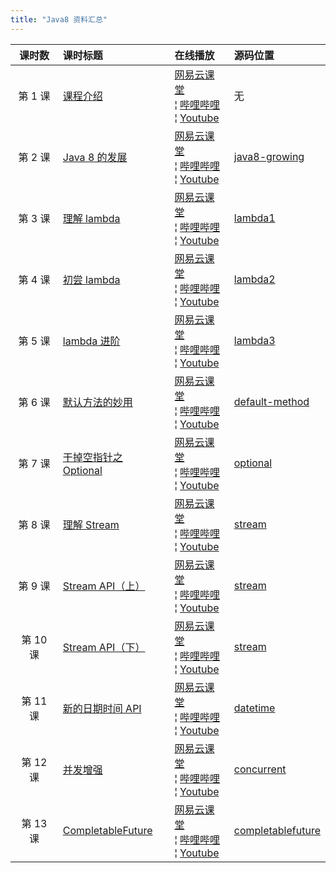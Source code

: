```yaml
---
title: "Java8 资料汇总"
---
```


| 课时数 | 课时标题 | 在线播放 | 源码位置 |
| :---: | :--- | :--- | :--- |
| 第 1 课 | [课程介绍](https://github.com/biezhi/learn-java8) | [网易云课堂](http://study.163.com/course/courseLearn.htm?courseId=1005047049&utm_campaign=commission&utm_source=cp-400000000397038&utm_medium=share#/learn/video?lessonId=1051513399&courseId=1005047049)<br/> ¦ [哔哩哔哩](https://www.bilibili.com/video/av19287893/index_1.html#page=1)<br/> ¦ [Youtube](https://youtu.be/A733pQxiEDk) | 无 |
| 第 2 课 | [Java 8 的发展](https://github.com/biezhi/learn-java8/blob/master/java8-growing/README.md) | [网易云课堂](http://study.163.com/course/courseLearn.htm?courseId=1005047049&utm_campaign=commission&utm_source=cp-400000000397038&utm_medium=share#/learn/video?lessonId=1051508577&courseId=1005047049)<br/> ¦ [哔哩哔哩](https://www.bilibili.com/video/av19287893/index_2.html#page=2)<br/> ¦ [Youtube](https://youtu.be/fHhgm1AZzhs) | [java8-growing](https://github.com/biezhi/learn-java8/tree/master/java8-growing/src/main/java/io/github/biezhi/java8/growing) |
| 第 3 课 | [理解 lambda](https://github.com/biezhi/learn-java8/blob/master/java8-lambda/README.md) | [网易云课堂](http://study.163.com/course/courseLearn.htm?courseId=1005047049&utm_campaign=commission&utm_source=cp-400000000397038&utm_medium=share#/learn/video?lessonId=1051516241&courseId=1005047049)<br/> ¦ [哔哩哔哩](https://www.bilibili.com/video/av19287893/index_3.html#page=3)<br/> ¦ [Youtube](https://youtu.be/VkdMeFEGDH8) | [lambda1](https://github.com/biezhi/learn-java8/tree/master/java8-lambda/src/main/java/io/github/biezhi/java8/lambda/lesson1) |
| 第 4 课 | [初尝 lambda](https://github.com/biezhi/learn-java8/blob/master/java8-lambda/README.md) | [网易云课堂](http://study.163.com/course/courseLearn.htm?courseId=1005047049&utm_campaign=commission&utm_source=cp-400000000397038&utm_medium=share#/learn/video?lessonId=1051511463&courseId=1005047049)<br/> ¦ [哔哩哔哩](https://www.bilibili.com/video/av19287893/index_4.html#page=4)<br/> ¦ [Youtube](https://youtu.be/X7Zv5vygjTc) | [lambda2](https://github.com/biezhi/learn-java8/tree/master/java8-lambda/src/main/java/io/github/biezhi/java8/lambda/lesson2) |
| 第 5 课 | [lambda 进阶](https://github.com/biezhi/learn-java8/blob/master/java8-lambda/README.md) | [网易云课堂](http://study.163.com/course/courseLearn.htm?courseId=1005047049&utm_campaign=commission&utm_source=cp-400000000397038&utm_medium=share#/learn/video?lessonId=1051518174&courseId=1005047049)<br/> ¦ [哔哩哔哩](https://www.bilibili.com/video/av19287893/index_5.html#page=5)<br/> ¦ [Youtube](https://youtu.be/3G83it4IASc) | [lambda3](https://github.com/biezhi/learn-java8/tree/master/java8-lambda/src/main/java/io/github/biezhi/java8/lambda/lesson3) |
| 第 6 课 | [默认方法的妙用](https://github.com/biezhi/learn-java8/blob/master/java8-default-methods/README.md) | [网易云课堂](http://study.163.com/course/courseLearn.htm?courseId=1005047049&utm_campaign=commission&utm_source=cp-400000000397038&utm_medium=share#/learn/video?lessonId=1051518175&courseId=1005047049)<br/> ¦ [哔哩哔哩](https://www.bilibili.com/video/av19287893/index_6.html#page=6)<br/> ¦ [Youtube](https://youtu.be/sAuEnkWezDM) | [default-method](https://github.com/biezhi/learn-java8/tree/master/java8-default-methods/src/main/java/io/github/biezhi/java8/defaultmethods) |
| 第 7 课 | [干掉空指针之 Optional](https://github.com/biezhi/learn-java8/blob/master/java8-optional/README.md) | [网易云课堂](http://study.163.com/course/courseLearn.htm?courseId=1005047049&utm_campaign=commission&utm_source=cp-400000000397038&utm_medium=share#/learn/video?lessonId=1051511464&courseId=1005047049)<br/> ¦ [哔哩哔哩](https://www.bilibili.com/video/av19287893/index_7.html#page=7)<br/> ¦ [Youtube](https://youtu.be/br4kqCXPB9A) | [optional](https://github.com/biezhi/learn-java8/tree/master/java8-default-methods/src/main/java/io/github/biezhi/java8/optional) |
| 第 8 课 | [理解 Stream](https://github.com/biezhi/learn-java8/blob/master/java8-stream/README.md) | [网易云课堂](http://study.163.com/course/courseLearn.htm?courseId=1005047049&utm_campaign=commission&utm_source=cp-400000000397038&utm_medium=share#/learn/video?lessonId=1051555343&courseId=1005047049)<br/> ¦ [哔哩哔哩](https://www.bilibili.com/video/av19287893/index_8.html#page=8)<br/> ¦ [Youtube](https://youtu.be/NB9mGlNMl-w) | [stream](https://github.com/biezhi/learn-java8/tree/master/java8-stream/src/main/java/io/github/biezhi/java8/stream/lesson1) |
| 第 9 课 | [Stream API（上）](https://github.com/biezhi/learn-java8/blob/master/java8-stream/README.md#%E4%BD%BF%E7%94%A8%E6%B5%81) | [网易云课堂](http://study.163.com/course/courseLearn.htm?courseId=1005047049&utm_campaign=commission&utm_source=cp-400000000397038&utm_medium=share#/learn/video?lessonId=1051566020&courseId=1005047049)<br/> ¦ [哔哩哔哩](https://www.bilibili.com/video/av19287893/index_9.html#page=9)<br/> ¦ [Youtube](https://youtu.be/mGwFJERNzmY) | [stream](https://github.com/biezhi/learn-java8/blob/master/java8-stream/src/main/java/io/github/biezhi/java8/stream/lesson2) |
| 第 10 课 | [Stream API（下）](https://github.com/biezhi/learn-java8/blob/master/java8-stream/README.md#collector-%E6%94%B6%E9%9B%86) | [网易云课堂](http://study.163.com/course/courseLearn.htm?courseId=1005047049&utm_campaign=commission&utm_source=cp-400000000397038&utm_medium=share#/learn/video?lessonId=1051571684&courseId=1005047049)<br/> ¦ [哔哩哔哩](https://www.bilibili.com/video/av19287893/index_10.html#page=10)<br/> ¦ [Youtube](https://youtu.be/iubE0ezu-xI) | [stream](https://github.com/biezhi/learn-java8/tree/master/java8-stream/src/main/java/io/github/biezhi/java8/stream/lesson3) |
| 第 11 课 | [新的日期时间 API](https://github.com/biezhi/learn-java8/blob/master/java8-datetime-api/README.md) | [网易云课堂](http://study.163.com/course/courseLearn.htm?courseId=1005047049&utm_campaign=commission&utm_source=cp-400000000397038&utm_medium=share#/learn/video?lessonId=1051571688&courseId=1005047049)<br/> ¦ [哔哩哔哩](https://www.bilibili.com/video/av19287893/index_11.html#page=11)<br/> ¦ [Youtube](https://youtu.be/hKXJvh-id1E) | [datetime](https://github.com/biezhi/learn-java8/tree/master/java8-datetime-api/src/main/java/io/github/biezhi/datetime) |
| 第 12 课 | [并发增强](https://github.com/biezhi/learn-java8/blob/master/java8-concurrent/README.md) | [网易云课堂](http://study.163.com/course/courseLearn.htm?courseId=1005047049&utm_campaign=commission&utm_source=cp-400000000397038&utm_medium=share#/learn/video?lessonId=1051682806&courseId=1005047049)<br/> ¦ [哔哩哔哩](https://www.bilibili.com/video/av19287893/index_12.html#page=12)<br/> ¦ [Youtube](https://youtu.be/OYkToWIDEEI) | [concurrent](https://github.com/biezhi/learn-java8/tree/master/java8-concurrent/src/main/java/io/github/biezhi/java8/concurrent) |
| 第 13 课 | [CompletableFuture](https://github.com/biezhi/learn-java8/blob/master/java8-completablefuture/README.md) | [网易云课堂](http://study.163.com/course/courseLearn.htm?courseId=1005047049&utm_campaign=commission&utm_source=cp-400000000397038&utm_medium=share#/learn/video?lessonId=1051908792&courseId=1005047049)<br/> ¦ [哔哩哔哩](https://www.bilibili.com/video/av19287893/index_13.html#page=13)<br/> ¦ [Youtube](https://youtu.be/4reRygD1dGo) | [completablefuture](https://github.com/biezhi/learn-java8/tree/master/java8-completablefuture/src/main/java/io/github/biezhi/java8/completablefuture) |
